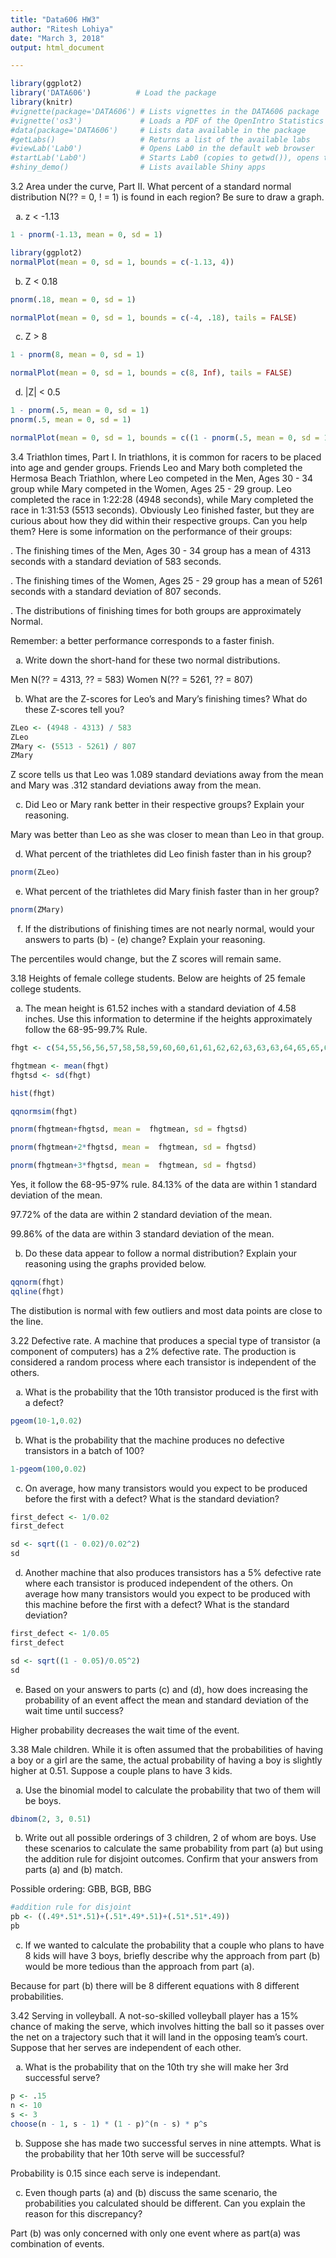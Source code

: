 ```yaml
---
title: "Data606 HW3"
author: "Ritesh Lohiya"
date: "March 3, 2018"
output: html_document

---
```

```r
library(ggplot2)
library('DATA606')          # Load the package
library(knitr)
#vignette(package='DATA606') # Lists vignettes in the DATA606 package
#vignette('os3')             # Loads a PDF of the OpenIntro Statistics book
#data(package='DATA606')     # Lists data available in the package
#getLabs()                   # Returns a list of the available labs
#viewLab('Lab0')             # Opens Lab0 in the default web browser
#startLab('Lab0')            # Starts Lab0 (copies to getwd()), opens the Rmd file
#shiny_demo()                # Lists available Shiny apps
```

3.2 Area under the curve, Part II. What percent of a standard normal distribution N(?? = 0, ! = 1) is found in each region? Be sure to draw a graph.

(a) z < -1.13

```r
1 - pnorm(-1.13, mean = 0, sd = 1)
```

```r
library(ggplot2)
normalPlot(mean = 0, sd = 1, bounds = c(-1.13, 4))
```

(b) Z < 0.18

```r
pnorm(.18, mean = 0, sd = 1)
```

```r
normalPlot(mean = 0, sd = 1, bounds = c(-4, .18), tails = FALSE)
```

(c) Z > 8

```r
1 - pnorm(8, mean = 0, sd = 1)
```

```r
normalPlot(mean = 0, sd = 1, bounds = c(8, Inf), tails = FALSE)
```

(d) |Z| < 0.5

```r
1 - pnorm(.5, mean = 0, sd = 1)
pnorm(.5, mean = 0, sd = 1)
```

```r
normalPlot(mean = 0, sd = 1, bounds = c((1 - pnorm(.5, mean = 0, sd = 1)), (pnorm(.5, mean = 0, sd = 1))), tails = FALSE)
```

3.4 Triathlon times, Part I. In triathlons, it is common for racers to be placed into age and gender groups. Friends Leo and Mary both completed the Hermosa Beach Triathlon, where Leo competed in the Men, Ages 30 - 34 group while Mary competed in the Women, Ages 25 - 29 group. Leo completed the race in 1:22:28 (4948 seconds), while Mary completed the race in 1:31:53 (5513 seconds). Obviously Leo finished faster, but they are curious about how they did within their respective groups. Can you help them? Here is some information on the performance of their groups:

. The finishing times of the Men, Ages 30 - 34 group has a mean of 4313 seconds with a standard deviation of 583 seconds.

. The finishing times of the Women, Ages 25 - 29 group has a mean of 5261 seconds with a standard deviation of 807 seconds.

. The distributions of finishing times for both groups are approximately Normal.

Remember: a better performance corresponds to a faster finish.

(a) Write down the short-hand for these two normal distributions.

Men N(?? = 4313, ?? = 583) Women N(?? = 5261, ?? = 807)

(b) What are the Z-scores for Leo's and Mary's finishing times? What do these Z-scores tell you?

```r
ZLeo <- (4948 - 4313) / 583
ZLeo
ZMary <- (5513 - 5261) / 807
ZMary
```

Z score tells us that Leo was 1.089 standard deviations away from the mean and Mary was .312 standard deviations away from the mean.

(c) Did Leo or Mary rank better in their respective groups? Explain your reasoning.

Mary was better than Leo as she was closer to mean than Leo in that group.

(d) What percent of the triathletes did Leo finish faster than in his group?

```r
pnorm(ZLeo)
```

(e) What percent of the triathletes did Mary finish faster than in her group?

```r
pnorm(ZMary)
```

(f) If the distributions of finishing times are not nearly normal, would your answers to parts (b) - (e) change? Explain your reasoning.

The percentiles would change, but the Z scores will remain same.


3.18 Heights of female college students. Below are heights of 25 female college students.

(a) The mean height is 61.52 inches with a standard deviation of 4.58 inches. Use this information to determine if the heights approximately follow the 68-95-99.7% Rule.

```r
fhgt <- c(54,55,56,56,57,58,58,59,60,60,61,61,62,62,63,63,63,64,65,65,67,67,69,73)
```

```r
fhgtmean <- mean(fhgt)
fhgtsd <- sd(fhgt)
```

```r
hist(fhgt)
```

```r
qqnormsim(fhgt)
```

```r
pnorm(fhgtmean+fhgtsd, mean =  fhgtmean, sd = fhgtsd)
```

```r
pnorm(fhgtmean+2*fhgtsd, mean =  fhgtmean, sd = fhgtsd)
```

```r
pnorm(fhgtmean+3*fhgtsd, mean =  fhgtmean, sd = fhgtsd)
```


Yes, it follow the 68-95-97% rule. 
84.13% of the data are within 1 standard deviation of the mean.

97.72% of the data are within 2 standard deviation of the mean.

99.86% of the data are within 3 standard deviation of the mean.

(b) Do these data appear to follow a normal distribution? Explain your reasoning using the graphs provided below.

```r
qqnorm(fhgt)
qqline(fhgt)
```

The distibution is normal with few outliers and most data points are close to the line.

3.22 Defective rate. A machine that produces a special type of transistor (a component of computers) has a 2% defective rate. The production is considered a random process where each transistor is independent of the others.

(a) What is the probability that the 10th transistor produced is the first with a defect?

```r
pgeom(10-1,0.02)
```

(b) What is the probability that the machine produces no defective transistors in a batch of 100?

```r
1-pgeom(100,0.02)
```

(c) On average, how many transistors would you expect to be produced before the first with a defect? What is the standard deviation?

```r
first_defect <- 1/0.02
first_defect
```

```r
sd <- sqrt((1 - 0.02)/0.02^2)
sd
```

(d) Another machine that also produces transistors has a 5% defective rate where each transistor is produced independent of the others. On average how many transistors would you expect to be produced with this machine before the first with a defect? What is the standard deviation?

```r
first_defect <- 1/0.05
first_defect
```

```r
sd <- sqrt((1 - 0.05)/0.05^2)
sd
```

(e) Based on your answers to parts (c) and (d), how does increasing the probability of an event affect the mean and standard deviation of the wait time until success?

Higher probability decreases the wait time of the event.

3.38 Male children. While it is often assumed that the probabilities of having a boy or a girl are the same, the actual probability of having a boy is slightly higher at 0.51. Suppose a couple plans to have 3 kids.

(a) Use the binomial model to calculate the probability that two of them will be boys.

```r
dbinom(2, 3, 0.51)
```

(b) Write out all possible orderings of 3 children, 2 of whom are boys. Use these scenarios to calculate the same probability from part (a) but using the addition rule for disjoint outcomes. Confirm that your answers from parts (a) and (b) match.

Possible ordering: GBB, BGB, BBG

```r
#addition rule for disjoint
pb <- ((.49*.51*.51)+(.51*.49*.51)+(.51*.51*.49))
pb
```

(c) If we wanted to calculate the probability that a couple who plans to have 8 kids will have 3 boys, briefly describe why the approach from part (b) would be more tedious than the approach from part (a).

Because for part (b) there will be 8 different equations with 8 different probabilities.


3.42 Serving in volleyball. A not-so-skilled volleyball player has a 15% chance of making the serve, which involves hitting the ball so it passes over the net on a trajectory such that it will land in the opposing team's court. Suppose that her serves are independent of each other.

(a) What is the probability that on the 10th try she will make her 3rd successful serve?

```r
p <- .15
n <- 10
s <- 3
choose(n - 1, s - 1) * (1 - p)^(n - s) * p^s
```

(b) Suppose she has made two successful serves in nine attempts. What is the probability that her 10th serve will be successful?

Probability is  0.15 since each serve is independant.

(c) Even though parts (a) and (b) discuss the same scenario, the probabilities you calculated should be different. Can you explain the reason for this discrepancy?

Part (b) was only concerned with only one event where as part(a) was combination of events.  












